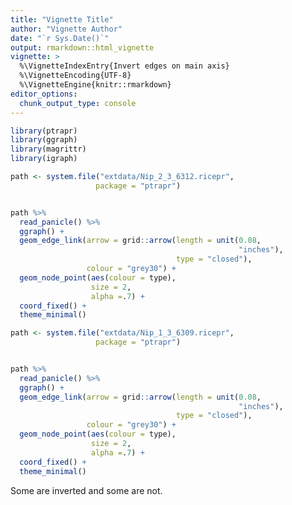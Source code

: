 ```yaml
---
title: "Vignette Title"
author: "Vignette Author"
date: "`r Sys.Date()`"
output: rmarkdown::html_vignette
vignette: >
  %\VignetteIndexEntry{Invert edges on main axis}
  %\VignetteEncoding{UTF-8}
  %\VignetteEngine{knitr::rmarkdown}
editor_options: 
  chunk_output_type: console
---
```


```r
library(ptrapr)
library(ggraph)
library(magrittr)
library(igraph)
```

```r
path <- system.file("extdata/Nip_2_3_6312.ricepr", 
                   package = "ptrapr") 


path %>% 
  read_panicle() %>%
  ggraph() + 
  geom_edge_link(arrow = grid::arrow(length = unit(0.08,
                                                   "inches"),
                                     type = "closed"),
                 colour = "grey30") +
  geom_node_point(aes(colour = type),
                  size = 2,
                  alpha =.7) +
  coord_fixed() +
  theme_minimal()
```

```r

path <- system.file("extdata/Nip_1_3_6309.ricepr", 
                   package = "ptrapr") 


path %>% 
  read_panicle() %>%
  ggraph() + 
  geom_edge_link(arrow = grid::arrow(length = unit(0.08,
                                                   "inches"),
                                     type = "closed"),
                 colour = "grey30") +
  geom_node_point(aes(colour = type),
                  size = 2,
                  alpha =.7) +
  coord_fixed() +
  theme_minimal()
```

Some are inverted and some are not.
